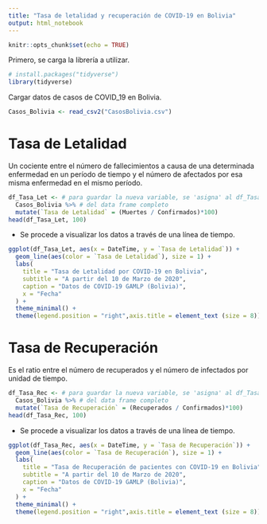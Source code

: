 ---
title: "Tasa de letalidad y recuperación de COVID-19 en Bolivia"
output: html_notebook
---

```{r setup, include=FALSE}
knitr::opts_chunk$set(echo = TRUE)
```

Primero, se carga la librería a utilizar.

```{r}
# install.packages("tidyverse")
library(tidyverse)
```

Cargar datos de casos de COVID_19 en Bolivia.

```{r}
Casos_Bolivia <- read_csv2("CasosBolivia.csv")
```

# Tasa de Letalidad

Un cociente entre el número de fallecimientos a causa de una determinada enfermedad en un período de tiempo y el número de afectados por esa misma enfermedad en el mismo período.

```{r}
df_Tasa_Let <- # para guardar la nueva variable, se 'asigna' al df_Tasa_Let
  Casos_Bolivia %>% # del data frame completo
  mutate(`Tasa de Letalidad` = (Muertes / Confirmados)*100)
head(df_Tasa_Let, 100)
```

 - Se procede a visualizar los datos a través de una línea de tiempo.

```{r}
ggplot(df_Tasa_Let, aes(x = DateTime, y = `Tasa de Letalidad`)) +
  geom_line(aes(color = `Tasa de Letalidad`), size = 1) +
  labs(
    title = "Tasa de Letalidad por COVID-19 en Bolivia",
    subtitle = "A partir del 10 de Marzo de 2020",
    caption = "Datos de COVID-19 GAMLP (Bolivia)",
    x = "Fecha"
  ) +
  theme_minimal() +
  theme(legend.position = "right",axis.title = element_text (size = 8))
```

# Tasa de Recuperación

Es el ratio entre el número de recuperados y el número de infectados por unidad de tiempo.

```{r}
df_Tasa_Rec <- # para guardar la nueva variable, se 'asigna' al df_Tasa_Rec
  Casos_Bolivia %>% # del data frame completo
  mutate(`Tasa de Recuperación` = (Recuperados / Confirmados)*100)
head(df_Tasa_Rec, 100)
```

- Se procede a visualizar los datos a través de una línea de tiempo.

```{r}
ggplot(df_Tasa_Rec, aes(x = DateTime, y = `Tasa de Recuperación`)) +
  geom_line(aes(color = `Tasa de Recuperación`), size = 1) +
  labs(
    title = "Tasa de Recuperación de pacientes con COVID-19 en Bolivia",
    subtitle = "A partir del 10 de Marzo de 2020",
    caption = "Datos de COVID-19 GAMLP (Bolivia)",
    x = "Fecha"
  ) +
  theme_minimal() +
  theme(legend.position = "right",axis.title = element_text (size = 8))
```
